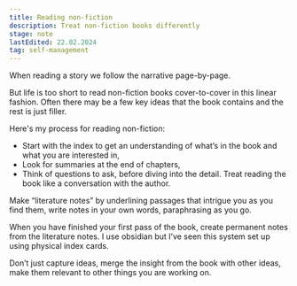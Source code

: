 ```yaml
---
title: Reading non-fiction
description: Treat non-fiction books differently
stage: note
lastEdited: 22.02.2024
tag: self-management
---
```



When reading a story we follow the narrative page-by-page.

But life is too short to read non-fiction books cover-to-cover in this linear fashion. Often there may be a few key ideas that the book contains and the rest is just filler.

Here's my process for reading non-fiction:

- Start with the index to get an understanding of what’s in the book and what you are interested in,
- Look for summaries at the end of chapters,
- Think of questions to ask, before diving into the detail. Treat reading the book like a conversation with the author.

Make “literature notes” by underlining passages that intrigue you as you find them, write notes in your own words, paraphrasing as you go.

When you have finished your first pass of the book, create permanent notes from the literature notes. I use obsidian but I’ve seen this system set up using physical index cards.

Don’t just capture ideas, merge the insight from the book with other ideas, make them relevant to other things you are working on.
